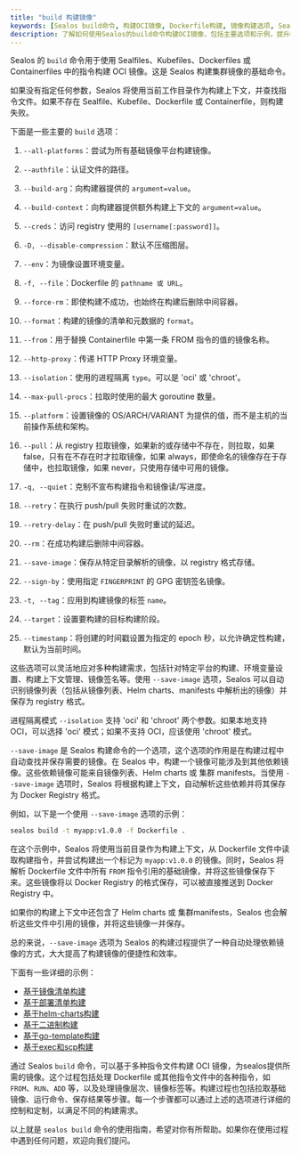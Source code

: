 ```yaml
---
title: "build 构建镜像"
keywords: [Sealos build命令, 构建OCI镜像, Dockerfile构建, 镜像构建选项, Sealos使用指南]
description: 了解如何使用Sealos的build命令构建OCI镜像，包括主要选项和示例，提升构建效率和便捷性。
---
```


Sealos 的 `build` 命令用于使用 Sealfiles、Kubefiles、Dockerfiles 或 Containerfiles 中的指令构建 OCI 镜像。这是 Sealos 构建集群镜像的基础命令。

如果没有指定任何参数，Sealos 将使用当前工作目录作为构建上下文，并查找指令文件。如果不存在 Sealfile、Kubefile、Dockerfile 或 Containerfile，则构建失败。

下面是一些主要的 `build` 选项：

1. `--all-platforms`：尝试为所有基础镜像平台构建镜像。
2. `--authfile`：认证文件的路径。
3. `--build-arg`：向构建器提供的 `argument=value`。
4. `--build-context`：向构建器提供额外构建上下文的 `argument=value`。
5. `--creds`：访问 registry 使用的 `[username[:password]]`。
6. `-D, --disable-compression`：默认不压缩图层。
7. `--env`：为镜像设置环境变量。
8. `-f, --file`：Dockerfile 的 `pathname 或 URL`。
9. `--force-rm`：即使构建不成功，也始终在构建后删除中间容器。
10. `--format`：构建的镜像的清单和元数据的 `format`。
11. `--from`：用于替换 Containerfile 中第一条 FROM 指令的值的镜像名称。
12. `--http-proxy`：传递 HTTP Proxy 环境变量。
13. `--isolation`：使用的进程隔离 `type`。可以是 'oci' 或 'chroot'。
14. `--max-pull-procs`：拉取时使用的最大 goroutine 数量。
15. `--platform`：设置镜像的 OS/ARCH/VARIANT 为提供的值，而不是主机的当前操作系统和架构。
16. `--pull`：从 registry 拉取镜像，如果新的或存储中不存在，则拉取，如果 false，只有在不存在时才拉取镜像，如果 always，即使命名的镜像存在于存储中，也拉取镜像，如果 never，只使用存储中可用的镜像。
17. `-q, --quiet`：克制不宣布构建指令和镜像读/写进度。
18. `--retry`：在执行 push/pull 失败时重试的次数。
19. `--retry-delay`：在 push/pull 失败时重试的延迟。
20. `--rm`：在成功构建后删除中间容器。
21. `--save-image`：保存从特定目录解析的镜像，以 registry 格式存储。
22. `--sign-by`：使用指定 `FINGERPRINT` 的 GPG 密钥签名镜像。
23. `-t, --tag`：应用到构建镜像的标签 `name`。

24. `--target`：设置要构建的目标构建阶段。
25. `--timestamp`：将创建的时间戳设置为指定的 epoch 秒，以允许确定性构建，默认为当前时间。

这些选项可以灵活地应对多种构建需求，包括针对特定平台的构建、环境变量设置、构建上下文管理、镜像签名等。使用 `--save-image` 选项，Sealos 可以自动识别镜像列表（包括从镜像列表、Helm charts、manifests 中解析出的镜像）并保存为 registry 格式。

进程隔离模式 `--isolation` 支持 'oci' 和 'chroot' 两个参数。如果本地支持 OCI，可以选择 'oci' 模式；如果不支持 OCI，应该使用 'chroot' 模式。

`--save-image` 是 Sealos 构建命令的一个选项，这个选项的作用是在构建过程中自动查找并保存需要的镜像。在 Sealos 中，构建一个镜像可能涉及到其他依赖镜像。这些依赖镜像可能来自镜像列表、Helm charts 或 集群 manifests。当使用 `--save-image` 选项时，Sealos 将根据构建上下文，自动解析这些依赖并将其保存为 Docker Registry 格式。

例如，以下是一个使用 `--save-image` 选项的示例：

```bash
sealos build -t myapp:v1.0.0 -f Dockerfile .
```

在这个示例中，Sealos 将使用当前目录作为构建上下文，从 Dockerfile 文件中读取构建指令，并尝试构建出一个标记为 `myapp:v1.0.0` 的镜像。同时，Sealos 将解析 Dockerfile 文件中所有 `FROM` 指令引用的基础镜像，并将这些镜像保存下来。这些镜像将以 Docker Registry 的格式保存，可以被直接推送到 Docker Registry 中。

如果你的构建上下文中还包含了 Helm charts 或 集群manifests，Sealos 也会解析这些文件中引用的镜像，并将这些镜像一并保存。

总的来说，`--save-image` 选项为 Sealos 的构建过程提供了一种自动处理依赖镜像的方式，大大提高了构建镜像的便捷性和效率。

下面有一些详细的示例：

- [基于镜像清单构建](/developer-guide/lifecycle-management/operations/build-image/build-image-image_list.md)
- [基于部署清单构建](/developer-guide/lifecycle-management/operations/build-image/build-image-manifests.md)
- [基于helm-charts构建](/developer-guide/lifecycle-management/operations/build-image/build-image-helm_charts.md)
- [基于二进制构建](/developer-guide/lifecycle-management/operations/build-image/build-image-binary.md)
- [基于go-template构建](/developer-guide/lifecycle-management/operations/build-image/build-image-go_template.md)
- [基于exec和scp构建](/developer-guide/lifecycle-management/operations/build-image/build-image-scp_exec.md)

通过 Sealos `build` 命令，可以基于多种指令文件构建 OCI 镜像，为sealos提供所需的镜像。这个过程包括处理 Dockerfile 或其他指令文件中的各种指令，如 `FROM`、`RUN`、`ADD` 等，以及处理镜像层次、镜像标签等。构建过程也包括拉取基础镜像、运行命令、保存结果等步骤。每一个步骤都可以通过上述的选项进行详细的控制和定制，以满足不同的构建需求。

以上就是 `sealos build` 命令的使用指南，希望对你有所帮助。如果你在使用过程中遇到任何问题，欢迎向我们提问。

